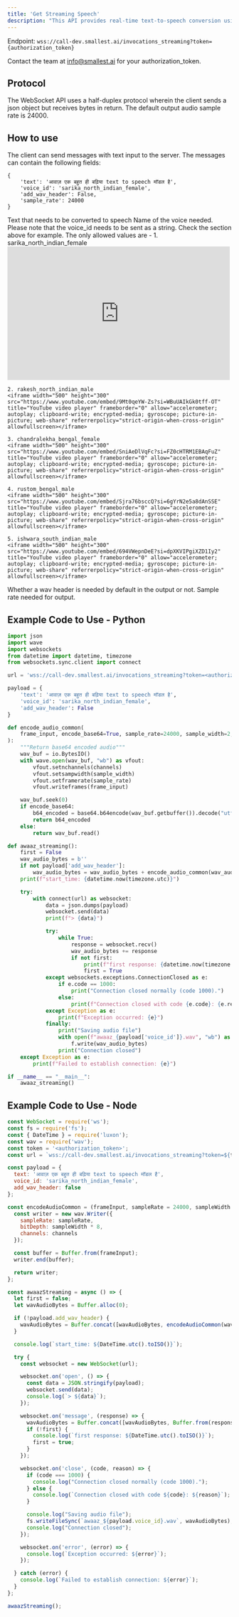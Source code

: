 ```yaml
---
title: 'Get Streaming Speech'
description: "This API provides real-time text-to-speech conversion using WebSockets. This allows you to send a text message and receive audio data back in real-time."
---
```


<Note>Endpoint:
`wss://call-dev.smallest.ai/invocations_streaming?token={authorization_token}`</Note>

<Tip>Contact the team at info@smallest.ai for your authorization_token.</Tip>

## Protocol

The WebSocket API uses a half-duplex protocol wherein the client sends a json object but receives bytes in return.
The default output audio sample rate is 24000.

## How to use

The client can send messages with text input to the server. The messages can contain the following fields:
```JSON5
{
    'text': 'आवाज़ एक बहुत ही बढ़िया text to speech मॉडल है', 
    'voice_id': 'sarika_north_indian_female',
    'add_wav_header': False,
    'sample_rate': 24000
}
```

<ParamField path="text" type="string">
  Text that needs to be converted to speech
</ParamField>

<ParamField path="voice_id" type="string">
  Name of the voice needed. Please note that the voice_id needs to be sent as a string. Check the section above for example. The only allowed values are - 
    1. sarika_north_indian_female
    <iframe width="500" height="300" src="https://www.youtube.com/embed/tj6IGjw_Wuc?si=SxUDzr_GLgUfwXxk" title="YouTube video player" frameborder="0" allow="accelerometer; autoplay; clipboard-write; encrypted-media; gyroscope; picture-in-picture; web-share" referrerpolicy="strict-origin-when-cross-origin" allowfullscreen></iframe> 

    2. rakesh_north_indian_male 
    <iframe width="500" height="300" src="https://www.youtube.com/embed/9Mt0qeYW-Zs?si=WBuUAIkGk0tff-OT" title="YouTube video player" frameborder="0" allow="accelerometer; autoplay; clipboard-write; encrypted-media; gyroscope; picture-in-picture; web-share" referrerpolicy="strict-origin-when-cross-origin" allowfullscreen></iframe>

    3. chandralekha_bengal_female
    <iframe width="500" height="300" src="https://www.youtube.com/embed/SniAeDlVqFc?si=FZ0cHTRM1EBAqFuZ" title="YouTube video player" frameborder="0" allow="accelerometer; autoplay; clipboard-write; encrypted-media; gyroscope; picture-in-picture; web-share" referrerpolicy="strict-origin-when-cross-origin" allowfullscreen></iframe>

    4. rustom_bengal_male
    <iframe width="500" height="300" src="https://www.youtube.com/embed/Sjra76bsccQ?si=6gYrN2e5a8dAnSSE" title="YouTube video player" frameborder="0" allow="accelerometer; autoplay; clipboard-write; encrypted-media; gyroscope; picture-in-picture; web-share" referrerpolicy="strict-origin-when-cross-origin" allowfullscreen></iframe>

    5. ishwara_south_indian_male
    <iframe width="500" height="300" src="https://www.youtube.com/embed/694VWepnDeE?si=dpXKVIPgiXZD1Iy2" title="YouTube video player" frameborder="0" allow="accelerometer; autoplay; clipboard-write; encrypted-media; gyroscope; picture-in-picture; web-share" referrerpolicy="strict-origin-when-cross-origin" allowfullscreen></iframe>

</ParamField>

<ParamField path="add_wav_header" type="bool" default=True>
  Whether a wav header is needed by default in the output or not. 
</ParamField>

<ParamField path="sample_rate" type="int" default=24000>
  Sample rate needed for output. 
</ParamField>

## Example Code to Use - Python

```python
import json
import wave
import websockets
from datetime import datetime, timezone
from websockets.sync.client import connect

url = 'wss://call-dev.smallest.ai/invocations_streaming?token=<authorization_token>'

payload = {
    'text': 'आवाज़ एक बहुत ही बढ़िया text to speech मॉडल है',
    'voice_id': 'sarika_north_indian_female',
    'add_wav_header': False
}

def encode_audio_common(
    frame_input, encode_base64=True, sample_rate=24000, sample_width=2, channels=1
):
    """Return base64 encoded audio"""
    wav_buf = io.BytesIO()
    with wave.open(wav_buf, "wb") as vfout:
        vfout.setnchannels(channels)
        vfout.setsampwidth(sample_width)
        vfout.setframerate(sample_rate)
        vfout.writeframes(frame_input)

    wav_buf.seek(0)
    if encode_base64:
        b64_encoded = base64.b64encode(wav_buf.getbuffer()).decode("utf-8")
        return b64_encoded
    else:
        return wav_buf.read()

def awaaz_streaming():
    first = False
    wav_audio_bytes = b''
    if not payload['add_wav_header']:
        wav_audio_bytes = wav_audio_bytes + encode_audio_common(wav_audio_bytes, encode_base64=False)
    print(f"start_time: {datetime.now(timezone.utc)}")

    try:
        with connect(url) as websocket:
            data = json.dumps(payload)
            websocket.send(data)
            print(f"> {data}")

            try:
                while True:
                    response = websocket.recv()
                    wav_audio_bytes += response
                    if not first:
                        print(f"first response: {datetime.now(timezone.utc)}")
                        first = True
            except websockets.exceptions.ConnectionClosed as e:
                if e.code == 1000:
                    print("Connection closed normally (code 1000).")
                else:
                    print(f"Connection closed with code {e.code}: {e.reason}")
            except Exception as e:
                print(f"Exception occurred: {e}")
            finally:
                print("Saving audio file")
                with open(f"awaaz_{payload['voice_id']}.wav", "wb") as f:
                    f.write(wav_audio_bytes)
                print("Connection closed")
    except Exception as e:
        print(f"Failed to establish connection: {e}")

if __name__ == "__main__":
    awaaz_streaming()
```

## Example Code to Use - Node

```javascript
const WebSocket = require('ws');
const fs = require('fs');
const { DateTime } = require('luxon');
const wav = require('wav');
const token = '<authorization_token>';
const url = `wss://call-dev.smallest.ai/invocations_streaming?token=${token}`;

const payload = {
  text: 'आवाज़ एक बहुत ही बढ़िया text to speech मॉडल है',
  voice_id: 'sarika_north_indian_female',
  add_wav_header: false
};

const encodeAudioCommon = (frameInput, sampleRate = 24000, sampleWidth = 2, channels = 1) => {
  const writer = new wav.Writer({
    sampleRate: sampleRate,
    bitDepth: sampleWidth * 8,
    channels: channels
  });

  const buffer = Buffer.from(frameInput);
  writer.end(buffer);

  return writer;
};

const awaazStreaming = async () => {
  let first = false;
  let wavAudioBytes = Buffer.alloc(0);

  if (!payload.add_wav_header) {
    wavAudioBytes = Buffer.concat([wavAudioBytes, encodeAudioCommon(wavAudioBytes)]);
  }

  console.log(`start_time: ${DateTime.utc().toISO()}`);

  try {
    const websocket = new WebSocket(url);

    websocket.on('open', () => {
      const data = JSON.stringify(payload);
      websocket.send(data);
      console.log(`> ${data}`);
    });

    websocket.on('message', (response) => {
      wavAudioBytes = Buffer.concat([wavAudioBytes, Buffer.from(response)]);
      if (!first) {
        console.log(`first response: ${DateTime.utc().toISO()}`);
        first = true;
      }
    });

    websocket.on('close', (code, reason) => {
      if (code === 1000) {
        console.log("Connection closed normally (code 1000).");
      } else {
        console.log(`Connection closed with code ${code}: ${reason}`);
      }

      console.log("Saving audio file");
      fs.writeFileSync(`awaaz_${payload.voice_id}.wav`, wavAudioBytes);
      console.log("Connection closed");
    });

    websocket.on('error', (error) => {
      console.log(`Exception occurred: ${error}`);
    });

  } catch (error) {
    console.log(`Failed to establish connection: ${error}`);
  }
};

awaazStreaming();

```


